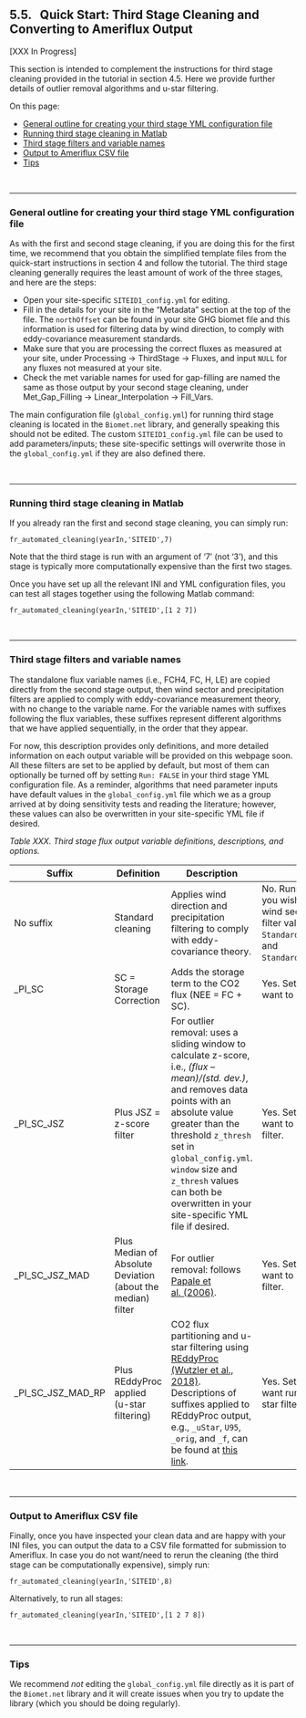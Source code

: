 ## 5.5. &nbsp; Quick Start: Third Stage Cleaning and Converting to Ameriflux Output

[XXX In Progress]

<link rel="stylesheet" href="css/style.css"> 

This section is intended to complement the instructions for third stage cleaning provided in the tutorial in section 4.5. Here we provide further details of outlier removal algorithms and u-star filtering. 

On this page:

- <a href="#div_id_GeneralThirdStage">General outline for creating your third stage YML configuration file</a>
- <a href="#div_id_RunThirdStage">Running third stage cleaning in Matlab</a>
- <a href="#div_id_FiltersThirdStage">Third stage filters and variable names</a>
- <a href="#div_id_RunAmerifluxStage">Output to Ameriflux CSV file</a>
- <a href="#div_id_Tips">Tips</a>

<br>

<div id="div_id_GeneralThirdStage">

<hr>

### General outline for creating your third stage YML configuration file

As with the first and second stage cleaning, if you are doing this for the first time, we recommend that you obtain the simplified template files from the quick-start instructions in section 4 and follow the tutorial. The third stage cleaning generally requires the least amount of work of the three stages, and here are the steps:

* Open your site-specific `SITEID1_config.yml` for editing.
* Fill in the details for your site in the "Metadata" section at the top of the file. The `northOffset` can be found in your site GHG biomet file and this information is used for filtering data by wind direction, to comply with eddy-covariance measurement standards.
* Make sure that you are processing the correct fluxes as measured at your site, under Processing -> ThirdStage -> Fluxes, and input `NULL` for any fluxes not measured at your site.
* Check the met variable names for used for gap-filling are named the same as those output by your second stage cleaning, under Met_Gap_Filling -> Linear_Interpolation -> Fill_Vars.

The main configuration file (`global_config.yml`) for running third stage cleaning is located in the `Biomet.net` library, and generally speaking this should not be edited. The custom `SITEID1_config.yml` file can be used to add parameters/inputs; these site-specific settings will overwrite those in the `global_config.yml` if they are also defined there. 

</div>

<br>

<div id="div_id_RunThirdStage">

<hr>

### Running third stage cleaning in Matlab

If you already ran the first and second stage cleaning, you can simply run: 
```
fr_automated_cleaning(yearIn,'SITEID',7)
```
Note that the third stage is run with an argument of '7' (not '3'), and this stage is typically more computationally expensive than the first two stages.

Once you have set up all the relevant INI and YML configuration files, you can test all stages together using the following Matlab command:
```
fr_automated_cleaning(yearIn,'SITEID',[1 2 7])
```

</div>

<br>

<div id="div_id_FiltersThirdStage">

<hr>

### Third stage filters and variable names

The standalone flux variable names (i.e., FCH4, FC, H, LE) are copied directly from the second stage output, then wind sector and precipitation filters are applied to comply with eddy-covariance measurement theory, with no change to the variable name. For the variable names with suffixes following the flux variables, these suffixes represent different algorithms that we have applied sequentially, in the order that they appear. 

For now, this description provides only definitions, and more detailed information on each output variable will be provided on this webpage soon. All these filters are set to be applied by default, but most of them can optionally be turned off by setting `Run: FALSE` in your third stage YML configuration file. As a reminder, algorithms that need parameter inputs have default values in the `global_config.yml` file which we as a group arrived at by doing sensitivity tests and reading the literature; however, these values can also be overwritten in your site-specific YML file if desired. 

*Table XXX. Third stage flux output variable definitions, descriptions, and options.*

| Suffix                         | Definition                             | Description   | Optional |
| ------------------------------ | -------------------------------------- | --------------- | --------- |
| No suffix                      | Standard cleaning                      | Applies wind direction and precipitation filtering to comply with eddy-covariance theory. | No. Runs by default. However, if you wish to, you can edit the wind sector and precipitation filter values, under `Standard_Cleaning/wakeFilter`, and `Standard_Cleaning/precipCutOff`. |
| _PI_SC                         | SC = Storage Correction                | Adds the storage term to the CO2 flux (NEE = FC + SC). | Yes. Set `Run: FALSE` if you do not want to add the storage term. | 
| _PI_SC_JSZ                     | Plus JSZ = z-score filter              | For outlier removal: uses a sliding window to calculate z-score, i.e., *(flux – mean)/(std. dev.)*, and removes data points with an absolute value greater than the threshold `z_thresh` set in `global_config.yml`. `window` size and `z_thresh` values can both be overwritten in your site-specific YML file if desired. | Yes. Set `Run: FALSE` if you do not want to removal outliers with this filter. |   
| _PI_SC_JSZ_MAD                 | Plus Median of Absolute Deviation (about the median) filter | For outlier removal: follows <a href="https://bg.copernicus.org/articles/3/571/2006/bg-3-571-2006.html" target="_blank" rel="noopener noreferrer">Papale et al. (2006)</a>.  | Yes. Set `Run: FALSE` if you do not want to removal outliers with this filter.  |
| _PI_SC_JSZ_MAD_RP              | Plus REddyProc applied (u-star filtering)  | CO2 flux partitioning and u-star filtering using <a href="https://bg.copernicus.org/articles/15/5015/2018/bg-15-5015-2018.html" target="_blank" rel="noopener noreferrer">REddyProc (Wutzler et al., 2018)</a>. Descriptions of suffixes applied to REddyProc output, e.g., `_uStar`, `U95`, `_orig`, and `_f`, can be found at <a href="https://www.bgc-jena.mpg.de/5624929/Output-Format" target="_blank" rel="noopener noreferrer">this link</a>.| Yes. Set `Run: FALSE` if you do not want run flux partitioning and u-star filtering using REddyProc. |


</div>

<br>

<div id="div_id_RunAmerifluxStage">

<hr>

### Output to Ameriflux CSV file

Finally, once you have inspected your clean data and are happy with your INI files, you can output the data to a CSV file formatted for submission to Ameriflux. In case you do not want/need to rerun the cleaning (the third stage can be computationally expensive), simply run:
```
fr_automated_cleaning(yearIn,'SITEID',8)
```
Alternatively, to run all stages:
```
fr_automated_cleaning(yearIn,'SITEID',[1 2 7 8])
```

</div>

<br>

<div id="div_id_Tips">

<hr>

### Tips

We recommend *not* editing the `global_config.yml` file directly as it is part of the `Biomet.net` library and it will create issues when you try to update the library (which you should be doing regularly). 

</div>